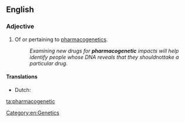 ==English==

===Adjective===
{{en-adj|-}}

# {{pharmacology}} Of or pertaining to [[pharmacogenetics]].
#: ''Examining new drugs for '''pharmacogenetic''' impacts will help identify people whose DNA reveals that they should ''not'' take a particular drug.''

====Translations====
{{trans-top|pertaining to pharmacogenetics}}
*Dutch: {{t-|nl|farmacogenetisch}}
{{trans-mid}}
{{trans-bottom}}

[[Category:en:Genetics]]

[[ta:pharmacogenetic]]